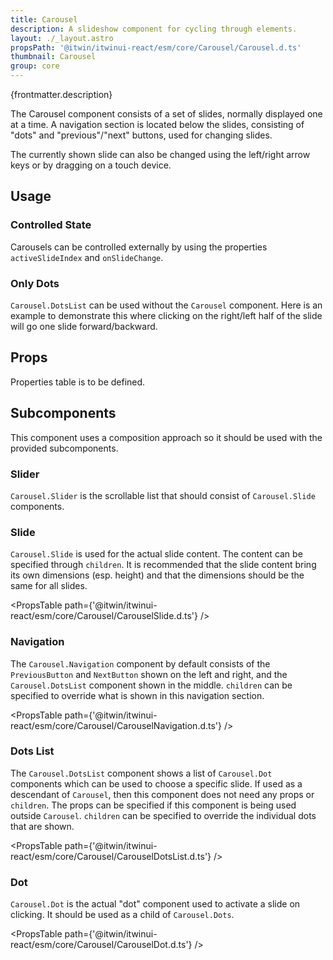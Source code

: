 ```yaml
---
title: Carousel
description: A slideshow component for cycling through elements.
layout: ./_layout.astro
propsPath: '@itwin/itwinui-react/esm/core/Carousel/Carousel.d.ts'
thumbnail: Carousel
group: core
---
```



<p>{frontmatter.description}</p>

<LiveExample src='Carousel.main.tsx'>
  <AllExamples.CarouselMainExample client:load />
</LiveExample>

The Carousel component consists of a set of slides, normally displayed one at a time. A navigation section is
located below the slides, consisting of "dots" and "previous"/"next" buttons, used for changing slides.

The currently shown slide can also be changed using the left/right arrow keys or by dragging on a touch device.

## Usage

### Controlled State

Carousels can be controlled externally by using the properties `activeSlideIndex` and `onSlideChange`.

<LiveExample src='Carousel.controlled.tsx'>
  <AllExamples.CarouselControlledExample client:load />
</LiveExample>

### Only Dots

`Carousel.DotsList` can be used without the `Carousel` component. Here is an example to demonstrate this where clicking on the right/left half of the slide will go one slide forward/backward.

<LiveExample src='Carousel.onlyDots.tsx'>
  <AllExamples.CarouselOnlyDotsExample client:load />
</LiveExample>

## Props

Properties table is to be defined.

<PropsTable path={frontmatter.propsPath} />

## Subcomponents

This component uses a composition approach so it should be used with the provided subcomponents.

### Slider

`Carousel.Slider` is the scrollable list that should consist of `Carousel.Slide` components.

### Slide

`Carousel.Slide` is used for the actual slide content. The content can be specified through `children`. It is recommended that the slide content bring its own dimensions (esp. height) and that the dimensions should be the same for all slides.

<PropsTable path={'@itwin/itwinui-react/esm/core/Carousel/CarouselSlide.d.ts'} />

### Navigation

The `Carousel.Navigation` component by default consists of the `PreviousButton` and `NextButton` shown on the left and right, and the `Carousel.DotsList` component shown in the middle. `children` can be specified to override what is shown in this navigation section.

<PropsTable path={'@itwin/itwinui-react/esm/core/Carousel/CarouselNavigation.d.ts'} />

### Dots List

The `Carousel.DotsList` component shows a list of `Carousel.Dot` components which can be used to choose a specific slide. If used as a descendant of `Carousel`, then this component does not need any props or `children`. The props can be specified if this component is being used outside `Carousel`. `children` can be specified to override the individual dots that are shown.

<PropsTable path={'@itwin/itwinui-react/esm/core/Carousel/CarouselDotsList.d.ts'} />

### Dot

`Carousel.Dot` is the actual "dot" component used to activate a slide on clicking. It should be used as a child of `Carousel.Dots`.

<PropsTable path={'@itwin/itwinui-react/esm/core/Carousel/CarouselDot.d.ts'} />
